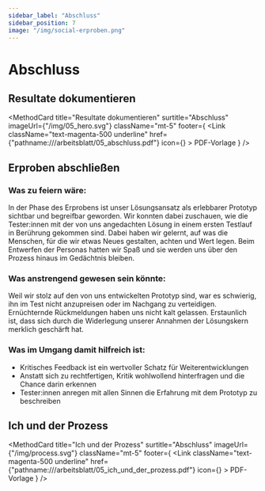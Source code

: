 ```yaml
---
sidebar_label: "Abschluss"
sidebar_position: 7
image: "/img/social-erproben.png"
---
```



# Abschluss

## Resultate dokumentieren

<MethodCard
	title="Resultate dokumentieren"
	surtitle="Abschluss"
	imageUrl={"/img/05_hero.svg"}
	className="mt-5"
	footer={
		<Link
			className="text-magenta-500 underline"
			href={"pathname:///arbeitsblatt/05_abschluss.pdf"}
			icon={<EditIcon className="w-3 h-3 text-inherit" />}
		>
			PDF-Vorlage
		</Link>
	}
/>

## Erproben abschließen

### Was zu feiern wäre:

In der Phase des Erprobens ist unser Lösungsansatz als erlebbarer Prototyp sichtbar und begreifbar geworden. Wir konnten dabei zuschauen, wie die Tester:innen mit der von uns angedachten Lösung in einem ersten Testlauf in Berührung gekommen sind. Dabei haben wir gelernt, auf was die Menschen, für die wir etwas Neues gestalten, achten und Wert legen. Beim Entwerfen der Personas hatten wir Spaß und sie werden uns über den Prozess hinaus im Gedächtnis bleiben.

### Was anstrengend gewesen sein könnte:

Weil wir stolz auf den von uns entwickelten Prototyp sind, war es schwierig, ihn im Test nicht anzupreisen oder im Nachgang zu verteidigen. Ernüchternde Rückmeldungen haben uns nicht kalt gelassen. Erstaunlich ist, dass sich durch die Widerlegung unserer Annahmen der Lösungskern merklich geschärft hat.

### Was im Umgang damit hilfreich ist:

- Kritisches Feedback ist ein wertvoller Schatz für Weiterentwicklungen
- Anstatt sich zu rechtfertigen, Kritik wohlwollend hinterfragen und die Chance darin erkennen
- Tester:innen anregen mit allen Sinnen die Erfahrung mit dem Prototyp zu beschreiben

## Ich und der Prozess

<MethodCard
	title="Ich und der Prozess"
	surtitle="Abschluss"
	imageUrl={"/img/process.svg"}
	className="mt-5"
	footer={
		<Link
			className="text-magenta-500 underline"
			href={"pathname:///arbeitsblatt/05_ich_und_der_prozess.pdf"}
			icon={<EditIcon className="w-3 h-3 text-inherit" />}
		>
			PDF-Vorlage
		</Link>
	}
/>
